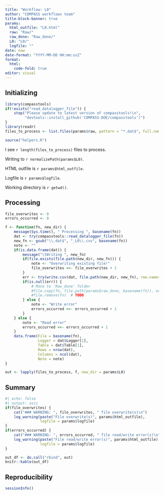 ```yaml
---
title: "Workflow: L0"
author: "COMPASS workflows team"
title-block-banner: true
params:
  html_outfile: "L0.html"
  raw: "Raw/"
  raw_done: "Raw_done/"
  L0: "L0/"
  logfile: ""
date: now
date-format: "YYYY-MM-DD HH:mm:ssZ"
format: 
  html:
    code-fold: true
editor: visual
---
```


## Initializing

```r
library(compasstools)
if(!exists("read_datalogger_file")) {
    stop("Please update to latest version of compasstools!\n",
         "devtools::install_github('COMPASS-DOE/compasstools')")
}
library(readr)
files_to_process <- list.files(params$raw, pattern = "*.dat$", full.names = TRUE, recursive = TRUE)

source("helpers.R")
```

I see `r length(files_to_process)` files to process.

Writing to `r normalizePath(params$L0)`.

HTML outfile is `r params$html_outfile`.

Logfile is `r params$logfile`.

Working directory is `r getwd()`.

## Processing

```r
file_overwrites <- 0
errors_occurred <- 0

f <- function(fn, new_dir) {
    message(Sys.time(), " Processing ", basename(fn))
    dat <- try(compasstools::read_datalogger_file(fn))
    new_fn <- gsub("\\.dat$", "_L0\\.csv", basename(fn))
    note <- ""
    if(is.data.frame(dat)) {
        message("\tWriting ", new_fn)
        if(file.exists(file.path(new_dir, new_fn))) {
            note <- "Overwriting existing file!"
            file_overwrites <<- file_overwrites + 1
        }
        err <- try(write.csv(dat, file.path(new_dir, new_fn), row.names = FALSE))
        if(is.null(err)) {
            # Move to 'Raw_done' folder
            #file.copy(fn, file.path(params$raw_done, basename(fn)), overwrite = FALSE) # TODO
            #file.remove(fn)  # TODO
        } else {
            note <- "Write error"
            errors_occurred <<- errors_occurred + 1
        }
    } else {
        note <- "Read error"
        errors_occurred <<- errors_occurred + 1
    }
    data.frame(File = basename(fn),
               Logger = dat$Logger[1],
               Table = dat$Table[1],
               Rows = nrow(dat),
               Columns = ncol(dat),
               Note = note)
}

out <- lapply(files_to_process, f, new_dir = params$L0)
```

## Summary

```r
#| echo: false
#| output: asis
if(file_overwrites) {
    cat("### WARNING: ", file_overwrites, " file overwrite(s)\n")
    log_warning(paste("File overwrite(s)", params$html_outfile), 
                logfile = params$logfile)
}
if(errors_occurred) {
    cat("### WARNING: ", errors_occurred, " file read/write error(s)\n")
    log_warning(paste("File read/write error(s)", params$html_outfile), 
                logfile = params$logfile)
}
```

```r
out_df <- do.call("rbind", out)
knitr::kable(out_df)
```

## Reproducibility

```r
sessionInfo()
```
